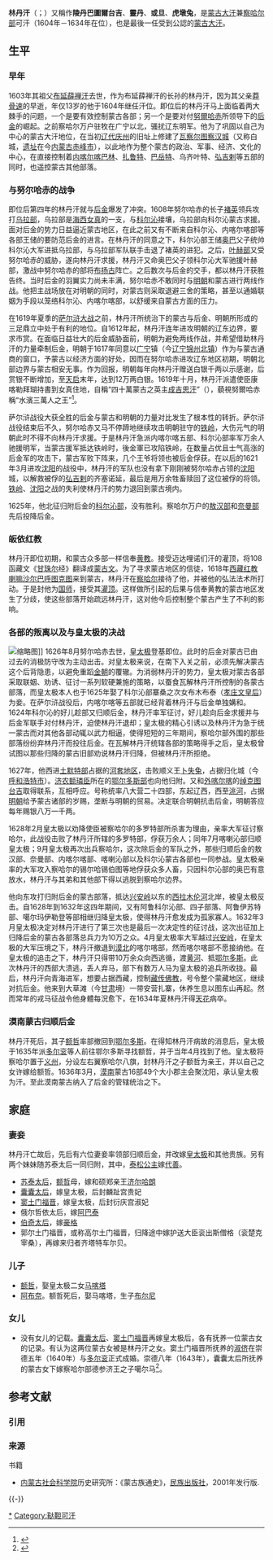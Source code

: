 {{refimprove|time=2018-11-06T15:11:46+00:00}}
{{蒙古可汗信息框
| 名稱 = 林丹·庫圖克圖汗<br>{{lang|mn|Лигдэн хаан}}
| 稱號 = 
| 畫像 =
| 畫像大小 = 
| 說明  = 林丹汗像
| 世系 = [[蒙古大汗|第39代蒙古大汗]]
| 在位 = 1604年－1634年
| 統治類型 = 
| 登基 = 
| 前任 = [[徹辰汗|徹辰汗]]
| 繼任 = [[額哲|額爾克孔果爾]]
| 世系1 = 
| 在位1 = 
| 統治類型1 = 
| 前任1 = 
| 繼任1 = 
| 世系2 = 
| 在位2 = 
| 統治類型2 = 
| 前任2 = 
| 繼任2 = 
| 出生日期 = 1592年
| 出生地 = 
| 逝世日期 = 1634年
| 逝世地 = 
| 陵墓 =  
| 皇后 = [[蘇泰太后|蘇泰太后]]
| 配偶 = {{plainlist| 
*[[懿靖大貴妃|囊囊太后]]
*[[巴特瑪璪|竇土門福晉]]
*俄爾哲依太后
*伯奇太后
*郭爾土门福晉
}}
| 子嗣 = {{plainlist| 
*[[额哲|额哲]]
*[[阿布奈|阿布奈]]
}}
| 姓名 = 林丹巴圖爾
| 年號 = 
| 尊號 = 庫圖克圖汗<ref>{{Cite book | author1 = [[薩岡|薩岡]] | editor =  | title = 《欽定蒙古源流‧卷六》 | location =  | publisher =  | date =  | pages =第82頁| ISBN =  | accessdate =  | url = https://archive.org/details/06054742.cn/page/n81/mode/1up?view=theater | language = zh | quote = 長子陵丹巴圖爾台吉，壬辰年生，歲次甲辰年，十三歲即位，大眾稱為庫圖克圖汗。}}</ref>
| 諡號 = 
| 廟號 = 
| 政權 = [[察哈爾部|察哈爾部]]
| 父 = [[莽骨速|莽骨速]]
| 母 =
| 親屬 = 
| 宗教信仰 = 
}}
{{Contains Mongolian text}}

'''林丹汗'''（{{mong|m=ᠯᠢᠭᠳᠡᠨ <br>ᠬᠠᠭᠠᠨ|k=Лигдэн хаан|Ppp=Ligden qaγan}}；{{bd|1592年||1634年||catIdx=L林}}）又稱作'''陵丹巴圖爾台吉'''、'''靈丹'''、'''或旦'''、'''虎墩兔'''，是[[蒙古大汗|蒙古大汗]]兼[[察哈尔部|察哈尔部]]可汗（1604年－1634年在位），也是最後一任受到公認的[[蒙古大汗|蒙古大汗]]。
==生平==
===早年===
1603年其祖父[[布延薛禅汗|布延薛禅汗]]去世，作为布延薛禅汗的长孙的林丹汗，因为其父亲[[莽骨速|莽骨速]]的早逝，年仅13岁的他于1604年继任汗位。即位后的林丹汗马上面临着两大棘手的问题，一个是要有效控制蒙古各部；另一个是要对付[[努爾哈赤|努爾哈赤]]所领导下的[[后金|后金]]的崛起。之前察哈尔万户驻牧在广宁以北，骚扰辽东明军。他为了巩固以自己为中心的蒙古大汗地位，在当初[[辽代|辽代]][[赤峰|庆州]]的旧址上修建了[[瓦察尔图察汉城|瓦察尔图察汉城]]（又称白城，[[查干浩特城址|遗址]]在今[[内蒙古|内蒙古]][[赤峰市|赤峰市]]），以此地作为整个蒙古的政治、军事、经济、文化的中心，在直接控制着[[内喀尔喀|内喀尔喀]][[巴林部|巴林]]、[[扎鲁特部|扎鲁特]]、[[巴岳特部|巴岳特]]、乌齐叶特、[[弘吉剌|弘吉剌]]等五部的同时，也遥控蒙古其他部落。

===与努尔哈赤的战争===
即位后第四年的林丹汗就与[[后金|后金]]爆发了冲突。1608年努尔哈赤的长子[[褚英|褚英]]领兵攻打[[乌拉|乌拉部]]，乌拉部是[[海西女真|海西女真]]的一支，与[[科尔沁部|科尔沁]]接壤，乌拉部向科尔沁蒙古求援。面对后金的势力日益逼近蒙古地区，在此之前又有不断来自科尔沁、内喀尔喀部等各部王储的要防范后金的进言。在林丹汗的同意之下，科尔沁部王储[[奥巴_(土谢图汗)|奥巴]]父子统帅科尔沁大军进抵乌拉部，与乌拉部军队联手击退了褚英的进犯。之后，[[叶赫|叶赫部]]又受努尔哈赤的威胁，遂向林丹汗求援，林丹汗又命奥巴父子领科尔沁大军驰援叶赫部，激战中努尔哈赤的部将[[布扬古|布扬古]]阵亡。之后数次与后金的交手，都以林丹汗获胜告终。当时后金的羽翼实力尚未丰满，努尔哈赤不敢同时与[[明朝|明朝]]和蒙古进行两线作战。他把主战场放在对明朝的同时，对蒙古则采取退避三舍的策略，甚至以通婚联姻为手段以笼络科尔沁、内喀尔喀部，以舒缓来自蒙古方面的压力。

在1619年夏季的[[萨尔浒大战|萨尔浒大战]]之前，林丹汗所统治下的蒙古与后金、明朝所形成的三足鼎立中处于有利的地位。自1612年起，林丹汗连年进攻明朝的辽东边界，要求市赏。在面临日益壮大的后金威胁面前，明朝为避免两线作战，并希望借助林丹汗的力量牵制后金，明朝于1617年同意以[[广宁卫|广宁]]镇（今[[辽宁|辽宁]][[锦州|锦州]][[北镇|北镇]]）作为与蒙古通商的窗口，予蒙古以经济方面的好处，因而在努尔哈赤进攻辽东地区初期，明朝北部边界与蒙古相安无事。作为回报，明朝每年向林丹汗赠送白银千两以示感谢，后赏银不断增加，至[[天启_(明朝)|天启]]末年，达到12万两白银。1619年十月，林丹汗派遣使臣康喀勒拜瑚持書到女真住地，自稱“四十萬蒙古之英主[[成吉思汗|成吉思汗]]”（{{mong|m=ᠳᠥᠴᠢᠨ<br>ᠲᠦᠮᠡᠨ<br>ᠮᠣᠩᠭᠣᠯ<br>ᠤᠯᠤᠰ ᠤ᠋ᠨ<br>ᠡᠵᠡᠨ<br>ᠪᠠᠭᠠᠲᠤᠷ<br>ᠴᠢᠩᠭᠢᠰ<br>ᠬᠠᠭᠠᠨ|k=Дөчин түмэн монгол улсын эзэн баатар Чингис хаан|Ppp=Döčin tümen mongɣol ulus-yin eǰen baɣatur činggis qaγan}}），藐視努爾哈赤稱“水濱三萬人之王”<ref>{{cite web |author1= |title=沒落的蒙古鐵騎：蒙古是如何被滿清征服的 |url=https://news.cnyes.com/news/id/950507 |website=anue鉅亨 |access-date=2020-01-21 |archive-date=2021-01-14 |archive-url=https://web.archive.org/web/20210114051221/https://news.cnyes.com/news/id/950507 |dead-url=no }}</ref>。

萨尔浒战役大获全胜的后金与蒙古和明朝的力量对比发生了根本性的转折。萨尔浒战役结束后不久，努尔哈赤又马不停蹄地继续攻击明朝驻守的[[铁岭|铁岭]]，大伤元气的明朝此时不得不向林丹汗求援。于是林丹汗急派内喀尔喀五部、科尔沁部率军万余人驰援明军，当蒙古援军抵达铁岭时，後金軍已攻陷铁岭，在数量占优且士气高涨的后金军的攻击下，蒙古军败下阵来，几个王爷将领也被后金俘获。在以后的1621年3月进攻[[沈阳|沈阳]]的战役中，林丹汗的军队也没有拿下刚刚被努尔哈赤占领的[[沈阳|沈阳]]城，以解救被俘的[[弘吉剌|弘吉剌]]的齐塞诺延，最后是用万余牲畜赎回了这位被俘的将领。[[铁岭|铁岭]]、[[沈阳|沈阳]]之战的失利使林丹汗的势力退回到蒙古境内。

1625年，他北征归附后金的[[科尔沁部|科尔沁部]]，没有胜利。察哈尔万户的[[敖汉部|敖汉部]]和[[奈曼部|奈曼部]]先后投降后金。
===皈依红教===
林丹汗即位初期，和蒙古众多部一样信奉[[格鲁派|黄教]]。接受迈达哩诺们汗的灌顶，将108函藏文《[[甘珠尔|甘珠尔]]经》翻译成[[蒙古文|蒙古文]]。为了寻求蒙古地区的信徒，1618年[[西藏|西藏]][[红教|红教]][[喇嘛|喇嘛]][[沙尔巴|沙尔巴]][[呼图克图|呼图克图]]来到蒙古，林丹汗在[[察哈尔|察哈尔]]接待了他，并被他的弘法法术所打动。于是封他为[[国师|国师]]，接受其[[灌顶|灌顶]]。这样做所引起的后果与信奉黄教的蒙古地区发生了分歧，使这些部落开始疏远林丹汗，这对他今后控制整个蒙古产生了不利的影响。

===各部的叛离以及与皇太极的决战===
[[File:Chahar_war.png|缩略图]]]]
1626年8月努尔哈赤去世，[[皇太极|皇太极]]登基即位。此时的后金对蒙古已由过去的消极防守改为主动出击。对皇太极来说，在南下入关之前，必须先解决蒙古这个后背隐患，以避免重蹈[[金朝|金朝]]的覆辙。为消弱林丹汗的势力，皇太极对蒙古各部采取联姻、劝诱、征讨一系列软硬兼施的策略，以蚕食瓦解林丹汗所控制的各蒙古部落，而皇太极本人也于1625年娶了科尔沁部寨桑之次女布木布泰（[[孝庄文皇后|孝庄文皇后]]）为妾。在萨尔浒战役后，内喀尔喀等五部就已经背着林丹汗与后金单独媾和。1624年科尔沁的好儿趁部又归顺后金，林丹汗率军征讨，好儿趁向后金求援并与后金军联手对付林丹汗，迫使林丹汗退却；皇太极的精心引诱以及林丹汗为急于统一蒙古而对其他各部动辄以武力相逼，使得短短的三年期间，察哈尔部外围的那些部落纷纷弃林丹汗而投往后金。在瓦解林丹汗统辖各部的策略得手之后，皇太极曾试图以那些归降的蒙古旧部劝说林丹汗归降，但被林丹汗所拒绝。

1627年，他西进[[土默特部|土默特部]]占据的[[河套地区|河套地区]]，击败顺义王[[卜失兔|卜失兔]]，占据归化城（今[[呼和浩特市|呼和浩特市]]）。[[济农|济农]][[额璘臣|额璘臣]]所在的[[鄂尔多斯部|鄂尔多斯部]]也向他归附。又和[[外喀尔喀|外喀尔喀]]的[[绰克图台吉|绰克图台吉]]取得联系，互相呼应。号称统率八大营二十四部，东起辽西，西至[[洮河|洮河]]，占据[[明朝|明朝]]给予蒙古诸部的岁赐，垄断与明朝的贸易。决定联合明朝抗击后金，明朝答应每年赐银八万一千两。

1628年2月皇太极以劝降使臣被察哈尔的多罗特部所杀害为理由，亲率大军征讨察哈尔，此战役击败了林丹汗所辖的多罗特部，俘获万余人；同年7月喀喇沁部归顺皇太极；9月皇太极再次出兵察哈尔，这次除后金的军队之外，那些归顺后金的敖汉部、奈曼部、内喀尔喀部、喀喇沁部以及科尔沁蒙古各部也一同参战。皇太极亲率的大军攻入察哈尔的锡尔哈锡伯图等地俘获众多人畜，只因科尔沁部的奥巴有意放水，林丹汗与其弟和其他部下得以逃脱到察哈尔边界。

他向东攻打归附后金的蒙古部落，抵达[[兴安岭|兴安岭]]以东的[[西拉木伦河|西拉木伦河]]北岸，被皇太极反击。自1628年到1632年这四年期间，又有阿鲁科尔沁部、四子部落、阿鲁伊苏特部、噶尔玛伊勒登等部相继归降皇太极，使得林丹汗愈发成为孤家寡人。1632年3月皇太极决定对林丹汗进行了第三次也是最后一次决定性的征讨战，这次出征加上归降后金的蒙古各部落总兵力为10万之众。4月皇太极率大军越过[[兴安岭|兴安岭]]，在皇太极的大军压境之下，林丹汗撤退到[[漠北|漠北]]的喀尔喀部，然而喀尔喀部不愿接纳他。在皇太极的追击之下，林丹汗只得带10万余众向西逃循，渡[[黄河|黄河]]、抵[[鄂尔多斯|鄂尔多斯]]。此次林丹汗的西部大溃逃，丢人弃马，部下有数万人马为皇太极的追兵所收拢。最后，林丹汗向青海进军，想要占据西藏，控制[[藏传佛教|藏传佛教]]，号令整个蒙藏地区，继续对抗后金。他来到大草滩（今[[甘肃|甘肃]]境）一带安营扎寨，休养生息以图东山再起。然而常年的戎马征战令他身體每況愈下，在1634年夏林丹汗得[[天花|天花]]病卒。

===漠南蒙古归顺后金===
{{see also|后金征服察哈尔}}
林丹汗死后，其子[[额哲|额哲]]率部撤回到[[鄂尔多斯|鄂尔多斯]]。在得知林丹汗病故的消息后，皇太极于1635年派[[多尔衮|多尔衮]]等人前往鄂尔多斯寻找额哲，并于当年4月找到了他。皇太极将察哈尔置于[[义州|义州]]，分设左右翼察哈尔八旗，封林丹汗之子额哲为亲王，并以自己之女许嫁给额哲。1636年3月，[[漠南|漠南]]蒙古16部49个大小郡主会聚沈阳，承认皇太极为汗。至此漠南蒙古纳入了后金的管辖统治之下。

== 家庭 ==
=== 妻妾 ===
林丹汗亡故后，先后有六位妻妾率领部归顺后金，并改嫁[[皇太極|皇太极]]和其他贵族。另有两个妹妹随苏泰太后一同归附，其中，[[泰松公主|泰松公主]]嫁[[代善|代善]]。
*[[苏泰太后|苏泰太后]]，[[额哲|额哲]]母，嫁和硕郑亲王[[济尔哈朗|济尔哈朗]]
*[[懿靖大貴妃|囊囊太后]]，嫁皇太极，后封麟趾宫贵妃
*[[巴特瑪璪|窦土门福晋]]，嫁皇太极，后封衍庆宫淑妃
*俄尔哲依太后，嫁[[阿巴泰|阿巴泰]]
*[[伯奇福晋|伯奇太后]]，嫁[[豪格|豪格]]
*郭尔土门福晋，或称高尔土门福晋，归降途中嫁护送大臣衮出斯僧格（衮楚克宰桑），再嫁来归者齐塔特车尔贝。

=== 儿子 ===
*[[额哲|额哲]]，娶皇太极二女[[固倫溫莊長公主|马喀塔]]
*[[阿布奈|阿布奈]]。额哲死后，娶马喀塔，生子[[布尔尼|布尔尼]]

=== 女儿 ===
*没有女儿的记载。[[懿靖大貴妃|囊囊太后]]、[[巴特瑪璪|窦土门福晋]]再嫁皇太极后，各有抚养一位蒙古女的记录。有认为这两位蒙古女被是林丹汗之女。窦土门福晋所抚养的[[淑侪|淑侪]]在崇德五年（1640年）与[[多尔衮|多尔衮]]正式成婚。崇德八年（1643年），囊囊太后所抚养的蒙古女下嫁察哈尔部德参济王之子噶尔马<ref>{{Cite web|url=http://cathay.ce.cn/person/201004/21/t20100421_21307358.shtml|title=清太宗的两位蒙古养女(图)|accessdate=2015-02-25|author=王艳春，责任编辑：杜佳|date=|work=|publisher=中国经济网，来源：北国网－时代商报|language=Zh-hans|deadurl=yes|archiveurl=https://web.archive.org/web/20160304195017/http://cathay.ce.cn/person/201004/21/t20100421_21307358.shtml|archivedate=2016-03-04}}</ref>。

== 参考文献 ==
=== 引用 ===
{{Reflist|30em}}

=== 来源 ===
{{refbegin}}
; 书籍
* [[内蒙古社会科学院|内蒙古社会科学院]]历史研究所：《蒙古族通史》，[[民族出版社|民族出版社]]，2001年发行版.
{{refend}}

{{-}}
{{start box}}
{{s-before|[[布延|布延]]}}
{{s-title|[[蒙古大汗|蒙古大汗]]|1604年—1634年}}
{{s-after|[[额哲|额哲]]}}
{{end box}}
{{蒙古大汗}}

{{Authority control}}
[[Category:林丹汗|*]]
[[Category:鞑靼可汗|Category:鞑靼可汗]]
